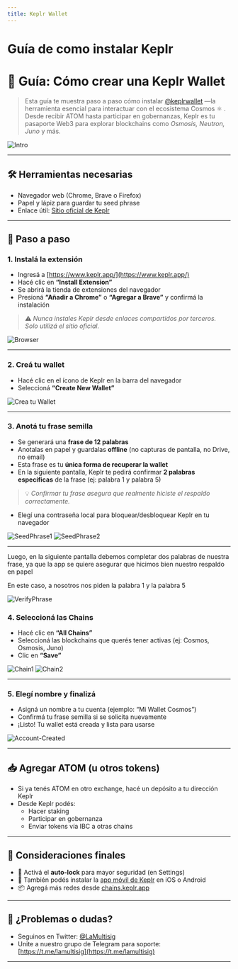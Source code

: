 ```yaml
---
title: Keplr Wallet
---
```


# Guía de como instalar Keplr

# 🧪 Guía: Cómo crear una Keplr Wallet

> Esta guía te muestra paso a paso cómo instalar [@keplrwallet](https://www.keplr.app/) —la herramienta esencial para interactuar con el ecosistema Cosmos ⚛️ . Desde recibir ATOM hasta participar en gobernanzas, Keplr es tu pasaporte Web3 para explorar blockchains como *Osmosis, Neutron, Juno* y más. 

![Intro](/content/cosmos/keplr1.png)

---

## 🛠️ Herramientas necesarias

* Navegador web (Chrome, Brave o Firefox)
* Papel y lápiz para guardar tu seed phrase
* Enlace útil: [Sitio oficial de Keplr](https://www.keplr.app/)

---

## 🧭 Paso a paso

### 1\. Instalá la extensión

* Ingresá a [https://www.keplr.app/](https://www.keplr.app/)
* Hacé clic en **“Install Extension”**
* Se abrirá la tienda de extensiones del navegador
* Presioná **“Añadir a Chrome”** o **“Agregar a Brave”** y confirmá la instalación

> ⚠️ *Nunca instales Keplr desde enlaces compartidos por terceros. Solo utilizá el sitio oficial.*

![Browser](/content/cosmos/keplr2.png)

---

### 2\. Creá tu wallet

* Hacé clic en el ícono de Keplr en la barra del navegador
* Seleccioná **“Create New Wallet”**

![Crea tu Wallet](/content/cosmos/keplr3.png)

---

### 3\. Anotá tu frase semilla

* Se generará una **frase de 12 palabras**
* Anotalas en papel y guardalas **offline** (no capturas de pantalla, no Drive, no email)
* Esta frase es tu **única forma de recuperar la wallet**
* En la siguiente pantalla, Keplr te pedirá confirmar **2 palabras específicas** de la frase (ej: palabra 1 y palabra 5)

> 💡 *Confirmar tu frase asegura que realmente hiciste el respaldo correctamente.*

* Elegí una contraseña local para bloquear/desbloquear Keplr en tu navegador

![SeedPhrase1](/content/cosmos/keplr4.png)
![SeedPhrase2](/content/cosmos/keplr5.png)

---

Luego, en la siguiente pantalla debemos completar dos palabras de nuestra frase, ya que la app se quiere asegurar que hicimos bien nuestro respaldo en papel 

En este caso, a nosotros nos piden la palabra 1 y la palabra 5

![VerifyPhrase](/content/cosmos/keplr6.png)

### 4\. Seleccioná las Chains

* Hacé clic en **“All Chains”**
* Seleccioná las blockchains que querés tener activas (ej: Cosmos, Osmosis, Juno)
* Clic en **“Save”**

![Chain1](/content/cosmos/keplr7.png)
![Chain2](/content/cosmos/keplr8.png)

---

### 5\. Elegí nombre y finalizá

* Asigná un nombre a tu cuenta (ejemplo: “Mi Wallet Cosmos”)
* Confirmá tu frase semilla si se solicita nuevamente
* ¡Listo! Tu wallet está creada y lista para usarse

![Account-Created](/content/cosmos/keplr9.png)

---

## 📥 Agregar ATOM (u otros tokens)

* Si ya tenés ATOM en otro exchange, hacé un depósito a tu dirección Keplr
* Desde Keplr podés:
  * Hacer staking
  * Participar en gobernanza
  * Enviar tokens vía IBC a otras chains

---

## 🧠 Consideraciones finales

* 🔐 Activá el **auto-lock** para mayor seguridad (en Settings)
* 📲 También podés instalar la [app móvil de Keplr](https://www.keplr.app/) en iOS o Android
* 📦 Agregá más redes desde [chains.keplr.app](https://chains.keplr.app)

---

## 💬 ¿Problemas o dudas?

* Seguinos en Twitter: [@LaMultisig](https://x.com/LaMultisig)
* Unite a nuestro grupo de Telegram para soporte: [https://t.me/lamultisig](https://t.me/lamultisig)

---